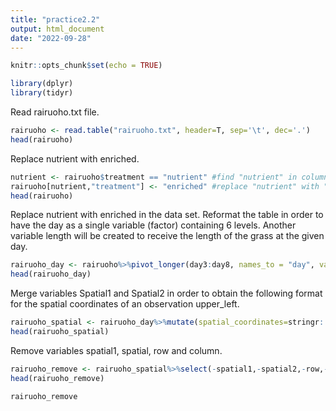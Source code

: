 ```yaml
---
title: "practice2.2"
output: html_document
date: "2022-09-28"
---
```


```r
knitr::opts_chunk$set(echo = TRUE)
```

```r

library(dplyr)
library(tidyr)
```

Read rairuoho.txt file.
```r

rairuoho <- read.table("rairuoho.txt", header=T, sep='\t', dec='.')
head(rairuoho)
```

Replace nutrient with enriched.
```r

nutrient <- rairuoho$treatment == "nutrient" #find "nutrient" in column of treatment
rairuoho[nutrient,"treatment"] <- "enriched" #replace "nutrient" with "enriched"
head(rairuoho)
```

Replace nutrient with enriched in the data set. Reformat the table in order to have the day as a single variable (factor) containing 6 levels.
Another variable length will be created to receive the length of the grass at the given day.
```r

rairuoho_day <- rairuoho%>%pivot_longer(day3:day8, names_to = "day", values_to = "length")
head(rairuoho_day)
```

Merge variables Spatial1 and Spatial2 in order to obtain the following format for the spatial coordinates of an observation upper_left.
```r

rairuoho_spatial <- rairuoho_day%>%mutate(spatial_coordinates=stringr::str_c(spatial1,spatial2, sep="_"))
head(rairuoho_spatial)
```

Remove variables spatial1, spatial, row and column.
```r

rairuoho_remove <- rairuoho_spatial%>%select(-spatial1,-spatial2,-row,-column)
head(rairuoho_remove)
```

```r

rairuoho_remove
```
